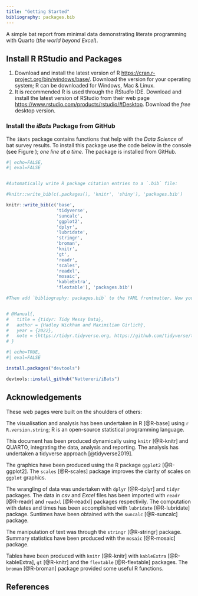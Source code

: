 ```yaml
---
title: "Getting Started"
bibliography: packages.bib
---
```


A simple bat report from minimal data demonstrating literate programming with Quarto (_the world beyond Excel_).

## Install R RStudio and Packages  

1. Download and install the latest version of R  <https://cran.r-project.org/bin/windows/base/>. Download the version for your operating system; R can be downloaded for Windows, Mac & Linux.    
2. It is recommended R is used through the _RStudio_ IDE. Download and install the latest version of RStudio from their web page <https://www.rstudio.com/products/rstudio/#Desktop>.  Download the _free_ desktop version.

### Install the _iBats_ Package from GitHub

The `iBats` package contains functions that help with the _Data Science_ of bat survey results. To install this package use the code below in the console (see Figure ); _one line at a time_. The package is installed from GitHub.   
```r
#| echo=FALSE,  
#| eval=FALSE


#Automatically write R package citation entries to a `.bib` file:

#knitr::write_bib(c(.packages(), 'knitr', 'shiny'), 'packages.bib')

knitr::write_bib(c('base',
                   'tidyverse',
                   'suncalc',
                   'ggplot2',
                   'dplyr',
                   'lubridate',
                   'stringr',
                   'broman',
                   'knitr',
                   'gt',
                   'readr',
                   'scales',
                   'readxl',
                   'mosaic',
                   'kableExtra',
                   'flextable'), 'packages.bib')

#Then add `bibliography: packages.bib` to the YAML frontmatter. Now you can cite packages. For example: the R language [@R-base] is awesome. We used the **knitr** package [@R-knitr; @knitr2015] in our analysis. We also build a Shiny app [@R-shiny].


# @Manual{,
#   title = {tidyr: Tidy Messy Data},
#   author = {Hadley Wickham and Maximilian Girlich},
#   year = {2022},
#   note = {https://tidyr.tidyverse.org, https://github.com/tidyverse/tidyr},
# }

```







```r
#| echo=TRUE, 
#| eval=FALSE

install.packages("devtools")

devtools::install_github("Nattereri/iBats")


```


## Acknowledgements

These web pages were built on the shoulders of others:


The visualisation and analysis has been undertaken in R [@R-base] using `r R.version.string`; R is an open-source statistical programming language.  

This document has been produced dynamically using `knitr` [@R-knitr] and QUARTO, integrating the data, analysis and reporting. The analysis has undertaken a tidyverse approach [@tidyverse2019].  

The graphics have been produced using the R package `ggplot2` [@R-ggplot2]. The `scales` [@R-scales] package improves the clarity of scales on `ggplot` graphics.

The wrangling of data was undertaken with `dplyr` [@R-dplyr] and `tidyr` packages. The data in _csv_ and _Excel_ files has been imported with `readr` [@R-readr] and `readxl` [@R-readxl] packages respectivily.  The computation with dates and times has been accomplished with `lubridate` [@R-lubridate] package. Suntimes have been obtained with the `suncalc` [@R-suncalc] package.  

The manipulation of text was through the `stringr` [@R-stringr] package.  Summary statistics have been produced with the `mosaic` [@R-mosaic] package. 

Tables have been produced with `knitr` [@R-knitr] with `kableExtra` [@R-kableExtra], `gt` [@R-knitr] and the `flextable` [@R-flextable] packages. The `broman` [@R-broman] package provided some useful R functions. 


## References